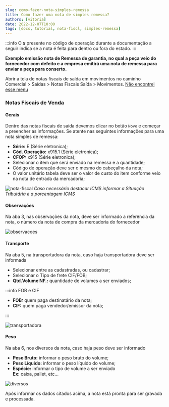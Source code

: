 ```yaml
---
slug: como-fazer-nota-simples-remessa
title: Como fazer uma nota de simples remessa?
authors: [vitoria]
date: 2022-12-07T10:00
tags: [docs, tutorial, nota-fiscl, simples-remessa]
---
```


:::info
O **_x_** presente no código de operação durante a documentação a seguir indica se a nota é feita para dentro ou fora do estado.
:::

**Exemplo emissão nota de Remessa de garantia, no qual a peça veio do fornecedor com defeito e a empresa emitirá uma nota de remessa para enviar a peça para conserto.**

Abrir a tela de notas fiscais de saída em movimentos no caminho <br/> <highlight bgColor="#54638c">Comercial > Saídas > Notas Fiscais Saída > Movimentos</highlight>. [Não encontrei esse menu](/docs/intro/comecando#não-encontrei-o-menu-desejado)

### Notas Fiscais de Venda

#### Gerais

Dentro das notas fiscais de saída devemos clicar no botão `Novo` e começar a preencher as informações. Se atente nas seguintes informações para uma nota simples de remessa:

- **Série:** E (Série eletronica);
- **Cód. Operação:** x915.1 (Série eletronica);
- **CFOP:** x915 (Série eletronica);
- Selecionar o item que será enviado na remessa e a quantidade;
- Código de operação deve ser o mesmo do cabeçalho da nota;
- O valor unitário tabela deve ser o valor de custo do item conforme veio na nota de entrada da mercadoria;

![nota-fiscal](./img/nota-simples-remessa/orcamento.png)
_<colorText>Caso necessário destacar ICMS informar a Situação Tributária e a porcentagem ICMS</colorText>_

#### Observações

Na aba 3, nas observações da nota, deve ser informado a referência da nota, o número da nota de compra da mercadoria do fornecedor

![observacoes](./img/nota-simples-remessa/obs.png)

#### Transporte

Na aba 5, na transportadora da nota, caso haja transportadora deve ser informada

- Selecionar entre as cadastradas, ou cadastrar;
- Selecionar o Tipo de frete CIF/FOB;
- **Qtd.Volume NF.:** quantidade de volumes a ser enviados;

:::info FOB e CIF

- **FOB:** quem paga destinatário da nota;
- **CIF:** quem paga vendedor/emissor da nota;

:::

![transportadora](./img/nota-simples-remessa/transp.png)

#### Peso

Na aba 6, nos diversos da nota, caso haja peso deve ser informado

- **Peso Bruto:** informar o peso bruto do volume;
- **Peso Líquido:** informar o peso líquido do volume;
- **Espécie:** informar o tipo de volume a ser enviado <br/>**Ex:** <colorText> caixa, pallet, etc...</colorText>

![diversos](./img/nota-simples-remessa/div.png)

Após informar os dados citados acima, a nota está pronta para ser gravada e processada.
